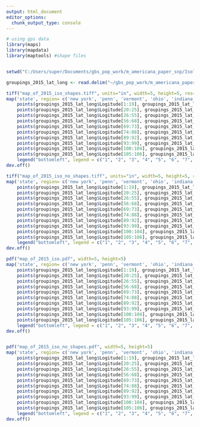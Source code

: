 ---
output: html_document
editor_options: 
  chunk_output_type: console
---
```{r}
# using gps data
library(maps)
library(mapdata)
library(maptools) #shape files


setwd("C:/Users/super/Documents/gbs_pop_work/m_americana_paper_snp/Isolate_map_work")

groupings_2015_lat_long <- read.delim("~/gbs_pop_work/m_americana_paper_snp/Isolate_map_work/groupings_lat_long.txt")

tiff("map_of_2015_iso_shapes.tiff", units="in", width=5, height=5, res=600)
map('state', region= c('new york', 'penn', 'vermont', 'ohio', 'indiana', 'new jersey', 'connecticut', 'massachusetts', 'new hampshire', 'maine', 'michigan', 'west virginia'),col='gray90', fill=T)
    points(groupings_2015_lat_long$Logitude[1:19], groupings_2015_lat_long$Latitude[1:19], pch= 16, col='cyan3', cex=1)
    points(groupings_2015_lat_long$Logitude[20:25], groupings_2015_lat_long$Latitude[20:25], pch= 6, col='blue', cex=1)
    points(groupings_2015_lat_long$Logitude[26:55], groupings_2015_lat_long$Latitude[26:55], pch= 18, col='red', cex=1)
    points(groupings_2015_lat_long$Logitude[56:68], groupings_2015_lat_long$Latitude[56:68], pch= 0, col='aquamarine4', cex=1)
    points(groupings_2015_lat_long$Logitude[69:73], groupings_2015_lat_long$Latitude[69:73], pch= 5, col='deeppink1', cex=1)
    points(groupings_2015_lat_long$Logitude[74:88], groupings_2015_lat_long$Latitude[74:88], pch= 14, col='coral', cex=1)
    points(groupings_2015_lat_long$Logitude[89:92], groupings_2015_lat_long$Latitude[89:92], pch= 4, col='darkviolet', cex=1)
    points(groupings_2015_lat_long$Logitude[93:99], groupings_2015_lat_long$Latitude[93:99], pch= 1, col='gray0', cex=1)
    points(groupings_2015_lat_long$Logitude[100:104], groupings_2015_lat_long$Latitude[100:104], pch= 13, col='springgreen3', cex=1)
    points(groupings_2015_lat_long$Logitude[105:106], groupings_2015_lat_long$Latitude[105:106], pch= 17, col='midnightblue', cex=1.3)
    legend("bottomleft", legend = c("1", "2", "3", "4", "5", "6", "7", "8", "9", "10"), pch = c(16,6,18,0,5,14,4,1,13,17), col = c('cyan3', 'blue', 'red', 'aquamarine4', 'deeppink1', 'coral','darkviolet','gray0','springgreen3','midnightblue'), cex = .7, title = "Groups", horiz=F, bg = "white")
dev.off()

tiff("map_of_2015_iso_no_shapes.tiff", units="in", width=5, height=5, res=600)
map('state', region= c('new york', 'penn', 'vermont', 'ohio', 'indiana', 'new jersey', 'connecticut', 'massachusetts', 'new hampshire', 'maine', 'michigan', 'west virginia'),col='gray90', fill=T)
    points(groupings_2015_lat_long$Logitude[1:19], groupings_2015_lat_long$Latitude[1:19], pch= 16, col='cyan3', cex=1)
    points(groupings_2015_lat_long$Logitude[20:25], groupings_2015_lat_long$Latitude[20:25], pch= 16, col='blue', cex=1)
    points(groupings_2015_lat_long$Logitude[26:55], groupings_2015_lat_long$Latitude[26:55], pch= 16, col='red', cex=1)
    points(groupings_2015_lat_long$Logitude[56:68], groupings_2015_lat_long$Latitude[56:68], pch= 16, col='aquamarine4', cex=1)
    points(groupings_2015_lat_long$Logitude[69:73], groupings_2015_lat_long$Latitude[69:73], pch= 16, col='deeppink1', cex=1)
    points(groupings_2015_lat_long$Logitude[74:88], groupings_2015_lat_long$Latitude[74:88], pch= 16, col='coral', cex=1)
    points(groupings_2015_lat_long$Logitude[89:92], groupings_2015_lat_long$Latitude[89:92], pch= 16, col='darkviolet', cex=1)
    points(groupings_2015_lat_long$Logitude[93:99], groupings_2015_lat_long$Latitude[93:99], pch= 16, col='gray0', cex=1)
    points(groupings_2015_lat_long$Logitude[100:104], groupings_2015_lat_long$Latitude[100:104], pch= 16, col='springgreen3', cex=1)
    points(groupings_2015_lat_long$Logitude[105:106], groupings_2015_lat_long$Latitude[105:106], pch= 16, col='midnightblue', cex=1.3)
    legend("bottomleft", legend = c("1", "2", "3", "4", "5", "6", "7", "8", "9", "10"), pch = c(16,16,16,16,16,16,16,16,16,16), col = c('cyan3', 'blue', 'red', 'aquamarine4', 'deeppink1', 'coral','darkviolet','gray0','springgreen3','midnightblue'), cex = .7, title = "Groups", horiz=F, bg = "white")
dev.off()

pdf("map_of_2015_iso.pdf", width=5, height=5)
map('state', region= c('new york', 'penn', 'vermont', 'ohio', 'indiana', 'new jersey', 'connecticut', 'massachusetts', 'new hampshire', 'maine', 'michigan', 'west virginia'),col='gray90', fill=T)
    points(groupings_2015_lat_long$Logitude[1:19], groupings_2015_lat_long$Latitude[1:19], pch= 16, col='cyan3', cex=1)
    points(groupings_2015_lat_long$Logitude[20:25], groupings_2015_lat_long$Latitude[20:25], pch= 6, col='blue', cex=1)
    points(groupings_2015_lat_long$Logitude[26:55], groupings_2015_lat_long$Latitude[26:55], pch= 18, col='red', cex=1)
    points(groupings_2015_lat_long$Logitude[56:68], groupings_2015_lat_long$Latitude[56:68], pch= 0, col='aquamarine4', cex=1)
    points(groupings_2015_lat_long$Logitude[69:73], groupings_2015_lat_long$Latitude[69:73], pch= 5, col='deeppink1', cex=1)
    points(groupings_2015_lat_long$Logitude[74:88], groupings_2015_lat_long$Latitude[74:88], pch= 14, col='coral', cex=1)
    points(groupings_2015_lat_long$Logitude[89:92], groupings_2015_lat_long$Latitude[89:92], pch= 4, col='darkviolet', cex=1)
    points(groupings_2015_lat_long$Logitude[93:99], groupings_2015_lat_long$Latitude[93:99], pch= 1, col='gray0', cex=1)
    points(groupings_2015_lat_long$Logitude[100:104], groupings_2015_lat_long$Latitude[100:104], pch= 13, col='springgreen3', cex=1)
    points(groupings_2015_lat_long$Logitude[105:106], groupings_2015_lat_long$Latitude[105:106], pch= 17, col='midnightblue', cex=1.3)
    legend("bottomleft", legend = c("1", "2", "3", "4", "5", "6", "7", "8", "9", "10"), pch = c(16,6,18,0,5,14,4,1,13,17), col = c('cyan3', 'blue', 'red', 'aquamarine4', 'deeppink1', 'coral','darkviolet','gray0','springgreen3','midnightblue'), cex = .7, title = "Groups", horiz=F, bg = "white")
dev.off()


pdf("map_of_2015_iso_no_shapes.pdf", width=5, height=5)
map('state', region= c('new york', 'penn', 'vermont', 'ohio', 'indiana', 'new jersey', 'connecticut', 'massachusetts', 'new hampshire', 'maine', 'michigan', 'west virginia'),col='gray90', fill=T)
    points(groupings_2015_lat_long$Logitude[1:19], groupings_2015_lat_long$Latitude[1:19], pch= 16, col='cyan3', cex=1)
    points(groupings_2015_lat_long$Logitude[20:25], groupings_2015_lat_long$Latitude[20:25], pch= 16, col='blue', cex=1)
    points(groupings_2015_lat_long$Logitude[26:55], groupings_2015_lat_long$Latitude[26:55], pch= 16, col='red', cex=1)
    points(groupings_2015_lat_long$Logitude[56:68], groupings_2015_lat_long$Latitude[56:68], pch= 16, col='aquamarine4', cex=1)
    points(groupings_2015_lat_long$Logitude[69:73], groupings_2015_lat_long$Latitude[69:73], pch= 16, col='deeppink1', cex=1)
    points(groupings_2015_lat_long$Logitude[74:88], groupings_2015_lat_long$Latitude[74:88], pch= 16, col='coral', cex=1)
    points(groupings_2015_lat_long$Logitude[89:92], groupings_2015_lat_long$Latitude[89:92], pch= 16, col='darkviolet', cex=1)
    points(groupings_2015_lat_long$Logitude[93:99], groupings_2015_lat_long$Latitude[93:99], pch= 16, col='gray0', cex=1)
    points(groupings_2015_lat_long$Logitude[100:104], groupings_2015_lat_long$Latitude[100:104], pch= 16, col='springgreen3', cex=1)
    points(groupings_2015_lat_long$Logitude[105:106], groupings_2015_lat_long$Latitude[105:106], pch= 16, col='midnightblue', cex=1.3)
    legend("bottomleft", legend = c("1", "2", "3", "4", "5", "6", "7", "8", "9", "10"), pch = c(16,16,16,16,16,16,16,16,16,16), col = c('cyan3', 'blue', 'red', 'aquamarine4', 'deeppink1', 'coral','darkviolet','gray0','springgreen3','midnightblue'), cex = .7, title = "Groups", horiz=F, bg = "white")
dev.off()

```
